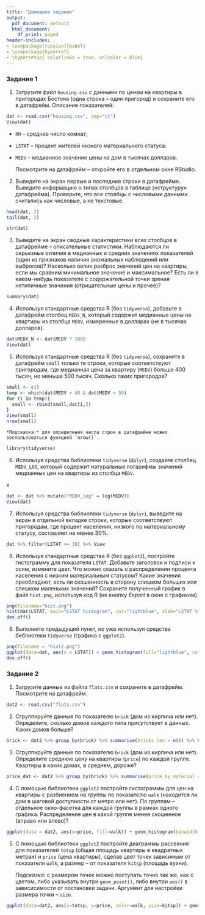```yaml
---
title: "Домашнее задание"
output:
  pdf_document: default
  html_document:
    df_print: paged
header-includes:
- \usepackage[russian]{babel}
- \usepackage{hyperref}
- \hypersetup{ colorlinks = true, urlcolor = blue}
---
```


### Задание 1


1. Загрузите файл `housing.csv` с данными по ценам на квартиры в пригородах Бостона (одна строка – один пригород) и сохраните его в датафрейм. Описание показателей:

```r
dat <- read.csv("housing.csv", sep="\t")
View(dat)
```


* `RM` – среднее число комнат;
 	
* `LSTAT` – процент жителей низкого материального статуса:
 	
* `MEDV` – медианное значение цены на дом в тысячах долларов.

     Посмотрите на датафрейм – откройте его в отдельном окне RStudio.


2. Выведите на экран первые и последние строки в датафрейме. Выведите информацию о типах столбцов в таблице («структуру» датафрейма). Проверьте, что все столбцы с числовыми данными считались как числовые, а не текстовые.

```r
head(dat, 2)
tail(dat, 2)
```
```r
str(dat)
```


3. Выведите на экран сводные характеристики всех столбцов в датафрейме – описательные статистики. Наблюдаются ли серьезные отличия в медианных и средних значениях показателей (один из признаков наличия аномальных наблюдений или выбросов)? Насколько велик разброс значений цен на квартиры, если мы сравним минимальное значение и максимальное? Есть ли в каком-нибудь показателе с содержательной точки зрения нетипичные значения (отрицательные цены и прочее)?

```r
summary(dat)
```


4. Используя стандартные средства R (без `tidyverse`), добавьте в датафрейм столбец `MEDV_N`, который содержит медианные цены на квартиры из столбца `MEDV`, измеренные в долларах (не в тысячах долларов).

```r
dat$MEDV_N <- dat$MEDV * 1000
View(dat)
```


5. Используя стандартные средства R (без `tidyverse`), сохраните в датафрейм `small` только те строки, которые соответствуют пригородам, где медианная цена за квартиру (`MEDV`) больше 400 тысяч, но меньше 500 тысяч. Сколько таких пригородов?

```r
small <- c()
temp <- which(dat$MEDV > 40 & dat$MEDV < 50)
for (i in temp){
  small <- rbind(small,dat[i,])
}
View(small)
nrow(small)
```


    *Подсказка:* для определения числа строк в датафрейме можно воспользоваться функцией `nrow()`.
    
```r
library(tidyverse)
```
    
6. Используя средства библиотеки `tidyverse` (`dplyr`), создайте столбец `MEDV_LOG`, который содержит натуральные логарифмы значений медианных цен на квартиры из столбца `MEDV`.

x
```r
dat <- dat %>% mutate("MEDV_log" = log(MEDV))
View(dat)
```


7. Используя средства библиотеки `tidyverse` (`dplyr`), выведите на экран в отдельной вкладке строки, которые соответствуют пригородам, где процент населения, низкого по материальному статусу, составляет не менее 30%.

```r
dat %>% filter(LSTAT >= 30) %>% View
```


8. Используя стандартные средства R (без `ggplot2`), постройте гистограмму для показателя `LSTAT`. Добавьте заголовок и подписи к осям, измените цвет. Что можно сказать о распределении процента населения с низким материальным статусом? Какие значения преобладают, есть ли скошенность в сторону слишком больших или слишком маленьких значений? Сохраните полученный график в файл `hist.png`, используя код R (не кнопку *Export* в окне с графиком).


```r


png(filename="hist.png")
hist(dat$LSTAT, main="LSTAT histogram", col="lightblue", xlab="LSTAT %", ylab="count")
dev.off()

```

9. Выполните предыдущий пункт, но уже используя средства библиотеки `tidyverse` (графика с `ggplot2`).

```r
png(filename = "hist2.png")
ggplot(data=dat, aes(x = LSTAT)) + geom_histogram(fill="lightblue", color = "gray", binwidth = 5) + labs(title="LSTAT %", xlab="LSTAT", ylab="count")
dev.off()
```


### Задание 2

1. Загрузите данные из файла `flats.csv` и сохраните в датафрейм. Посмотрите на датафрейм.

```r
dat2 <- read.csv("flats.csv")
```


2. Сгруппируйте данные по показателю `brick` (дом из кирпича или нет). Определите, сколько домов каждого типа присутствует в данных. Каких домов больше?

```r
brick <- dat2 %>% group_by(brick) %>% summarise(bricks_len = n()) %>% View
```


3. Сгруппируйте данные по показателю `brick` (дом из кирпича или нет). Определите среднюю цену на квартиры (`price`) по каждой группе. Квартиры в каких домах, в среднем, дороже?

```r
price_dat <- dat2 %>% group_by(brick) %>% summarise(price_by_material = mean(price)) %>% View
```


4. С помощью библиотеки `ggplot2` постройте гистограммы для цен на квартиры с разбиением на группы по показателю `walk` (находится ли дом в шаговой доступности от метро или нет). По группам – отдельное окно-фасетка для каждой группы в рамках одного графика.
Распределение цен в какой группе менее скошенное (вправо или влево)?

```r
ggplot(data = dat2, aes(x=price, fill=walk)) + geom_histogram(binwidth = 60) + facet_grid(~walk) + labs(title="Price divided by walk parameter")
```


5. С помощью библиотеки `ggplot2` постройте диаграммы рассеяния для показателей `totsp` (общая площадь квартиры в квадратных метрах) и `price` (цена квартиры), сделав цвет точек зависимым от показателя `walk`, а размер – от показателя `kitsp` (площадь кухни).

    *Подсказка:* с размером точек можно поступать точно так же, как с цветом, либо указывать внутри `geom_point()`, либо внутри `aes()` в зависисимости от постановки задачи. Аргумент для настройки размера точки – `size`.

```r
ggplot(data=dat2, aes(x=totsp, y=price, color=walk, size=kitsp)) + geom_point()
```

